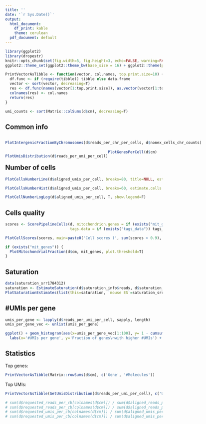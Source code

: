 ```yaml
---
title: ''
date: '`r Sys.Date()`'
output:
  html_document:
    df_print: kable
    theme: cerulean
  pdf_document: default
---
```


<!--
Input parameters:
  * d: data, obtained after dropEst run.
  * mit_genes: list of mitochondrion genes. Optional.
  * tags_data: list of data, obrained after dropTag run. Optional.
-->

<style>
  .float_left {
    float:left;
  }
  .float_right {
    float:right;
  }
</style>

```r
library(ggplot2)
library(dropestr)
knitr::opts_chunk$set(fig.width=5, fig.height=3, echo=FALSE, warning=FALSE, message=FALSE)
ggplot2::theme_set(ggplot2::theme_bw(base_size = 16) + ggplot2::theme(plot.title = ggplot2::element_text(hjust = 0.5)))

PrintVectorAsTibble <- function(vector, col.names, top.print.size=10) {
  df.func <- if (require(tibble)) tibble else data.frame
  vector <- sort(vector, decreasing=T)
  res <- df.func(names(vector[1:top.print.size]), as.vector(vector[1:top.print.size]))
  colnames(res) <- col.names
  return(res)
}
```

```r
umi_counts <- sort(Matrix::colSums(d$cm), decreasing=T)
```

## Common info
<div class = "row">
<div class = "float_left">
```r
PlotIntergenicFractionByChromosomes(d$reads_per_chr_per_cells, d$nonex_cells_chr_counts)
```
</div>
<div class = "float_left">
```r
PlotUmisDistribution(d$reads_per_umi_per_cell)
```
</div>
</div>

<div class = "row">
<div class = "col-md-6">
```r
par(mar = c(4, 4, 0.5, 0))
PlotReadsPerUmiByCells(d$mean_reads_per_umi, umi_counts, cex.lab=1.4)
```
</div>
<div class = "col-md-6">
```r
PlotGenesPerCell(d$cm)
```
</div>
</div>

## Number of cells
<div class = "row">
<div class = "col-md-6">
```r
PlotCellsNumberLine(d$aligned_umis_per_cell, breaks=80, title=NULL, estimate.cells.number=T)
```
</div>
<div class = "col-md-6">
```r
PlotCellsNumberHist(d$aligned_umis_per_cell, breaks=60, estimate.cells.number=T, show.legend=F)
```
</div>
</div>
<div class = "row">
```r
PlotCellNumberLogLog(d$aligned_umis_per_cell, T, show.legend=F)
```
</div>

## Cells quality
```r
scores <- ScorePipelineCells(d, mitochondrion.genes = if (exists("mit_genes")) mit_genes else NULL,
                             tags.data = if (exists("tags_data")) tags_data else NULL)
```

<div class = "row">
<div class = "col-md-6">
```r
PlotCellScores(scores, main=paste0('Cell scores (', sum(scores > 0.9), ' cells > 0.9)'), y.threshold=0.9)
```
</div>
<div class = "col-md-6">
```r
if (exists("mit_genes")) {
  PlotMitochondrialFraction(d$cm, mit_genes, plot.threshold=T)
}
```
</div>
</div>

<div class = "row">
<div class = "col-md-6">
## Saturation
```r
data(saturation_srr1784312)
saturation <- EstimateSaturation(d$saturation_info$reads, d$saturation_info$cbs, sort(Matrix::colSums(d$cm), decreasing=T))
PlotSaturationEstimates(list(this=saturation, `mouse ES`=saturation_srr1784312))
```
</div>
<div class = "col-md-6">
## #UMIs per gene
```r
umis_per_gene <- lapply(d$reads_per_umi_per_cell, sapply, length)
umis_per_gene_vec <- unlist(umis_per_gene)

ggplot() + geom_histogram(aes(x=umis_per_gene_vec[1:100], y= 1 - cumsum(..count../sum(..count..))), bins=50, col=I('black')) + ggplot2::scale_x_log10(expand=c(0, 0.0)) + 
  labs(x='#UMIs per gene', y='Fraction of genes\nwith higher #UMIs') + ggplot2::annotation_logticks(sides='b')
```
</div>
</div>

## Statistics
<div class = "row">
<div class = "col-md-6">
Top genes:
```r
PrintVectorAsTibble(Matrix::rowSums(d$cm), c('Gene', '#Molecules'))
```
</div>
<div class = "col-md-6">
Top UMIs:
```r
PrintVectorAsTibble(GetUmisDistribution(d$reads_per_umi_per_cell), c('UMI', '#Molecules'), 10)
```
</div>
</div>

```r
# sum(d$requested_reads_per_cb[colnames(d$cm)]) / sum(d$aligned_reads_per_cell)
# sum(d$requested_reads_per_cb[colnames(d$cm)]) / sum(d$aligned_reads_per_cell[colnames(d$cm)])
# sum(d$requested_umis_per_cb[colnames(d$cm)]) / sum(d$aligned_umis_per_cell)
# sum(d$requested_umis_per_cb[colnames(d$cm)]) / sum(d$aligned_umis_per_cell[colnames(d$cm)])
```

